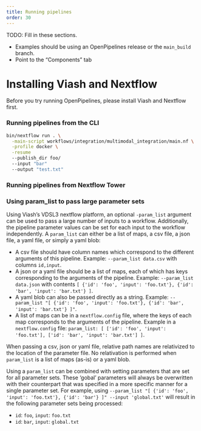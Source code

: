 ```yaml
---
title: Running pipelines
order: 30
---
```


:::{.callout-note}
TODO: Fill in these sections.

* Examples should be using an OpenPipelines release or the `main_build` branch.
* Point to the "Components" tab
:::


# Installing Viash and Nextflow

Before you try running OpenPipelines, please install Viash and Nextflow first.

### Running pipelines from the CLI

```bash
bin/nextflow run . \
  -main-script workflows/integration/multimodal_integration/main.nf \
  -profile docker \
  -resume 
  --publish_dir foo/
  --input "bar"
  --output "test.txt"
```

### Running pipelines from Nextflow Tower

### Using param_list to pass large parameter sets

Using Viash's VDSL3 nextflow platform, an optional `-param_list` argument can be used to pass a large number of inputs to a workflow. Additionally, the pipeline parameter values can be set for each input to the workflow independently. A `param_list` can either be a list of maps, a csv file, a json file, a yaml file, or simply a yaml blob:

* A csv file should have column names which correspond to the different arguments of this pipeline. Example: `--param_list data.csv` with columns `id,input`.
* A json or a yaml file should be a list of maps, each of which has keys corresponding to the arguments of the pipeline. Example: `--param_list data.json` with contents `[ {'id': 'foo', 'input': 'foo.txt'}, {'id': 'bar', 'input': 'bar.txt'} ]`.
* A yaml blob can also be passed directly as a string. Example: `--param_list "[ {'id': 'foo', 'input': 'foo.txt'}, {'id': 'bar', 'input': 'bar.txt'} ]"`.
* A list of maps can be in a `nextflow.config` file, where the keys of each map corresponds to the arguments of the pipeline. Example in a `nextflow.config` file: `param_list: [ ['id': 'foo', 'input': 'foo.txt'], ['id': 'bar', 'input': 'bar.txt'] ]`.

When passing a csv, json or yaml file, relative path names are relativized to the location of the parameter file. No relativation is performed when `param_list` is a list of maps (as-is) or a yaml blob.

Using a `param_list` can be combined with setting parameters that are set for all parameter sets. These 'gobal' parameters will always be overwritten with their counterpart that was specified in a more specific manner for a single parameter set. For example, using 
```--param_list "[ {'id': 'foo', 'input': 'foo.txt'}, {'id': 'bar'} ]" --input 'global.txt'```
will result in the following parameter sets being processed:

* `id`: `foo`, `input`: `foo.txt`
* `id`: `bar`, `input`: `global.txt`